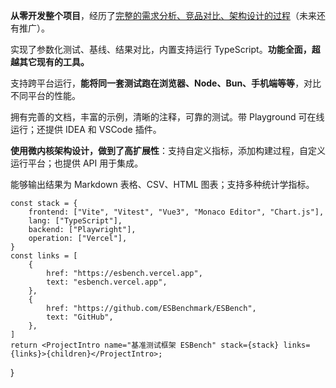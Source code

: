 
**从零开发整个项目**，经历了[完整的需求分析、竞品对比、架构设计的过程](https://blog.kaciras.com/article/37/build-a-js-benchmarking-tool-esbench)（未来还有推广）。

实现了参数化测试、基线、结果对比，内置支持运行 TypeScript。**功能全面，超越其它现有的工具。**

支持跨平台运行，**能将同一套测试跑在浏览器、Node、Bun、手机端等等**，对比不同平台的性能。

拥有完善的文档，丰富的示例，清晰的注释，可靠的测试。带 Playground 可在线运行；还提供 IDEA 和 VSCode 插件。

**使用微内核架构设计，做到了高扩展性**：支持自定义指标，添加构建过程，自定义运行平台；也提供 API 用于集成。

能够输出结果为 Markdown 表格、CSV、HTML 图表；支持多种统计学指标。

	const stack = {
		frontend: ["Vite", "Vitest", "Vue3", "Monaco Editor", "Chart.js"],
		lang: ["TypeScript"],
		backend: ["Playwright"],
		operation: ["Vercel"],
	}
	const links = [
		{
			href: "https://esbench.vercel.app",
			text: "esbench.vercel.app",
		},
		{
			href: "https://github.com/ESBenchmark/ESBench",
			text: "GitHub",
		},
	]
	return <ProjectIntro name="基准测试框架 ESBench" stack={stack} links={links}>{children}</ProjectIntro>;
}
